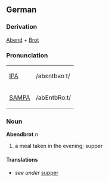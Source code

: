 ==German==
===Derivation===
[[Abend]] + [[Brot]]

===Pronunciation===
{| border=1 cellpadding=5
| [[w:IPA|IPA]] || /abɛntbʁoːt/
|-
| [[w:SAMPA|SAMPA]] || /abEntbRo:t/
|}

===Noun===
'''Abendbrot''' ''n''
# a meal taken in the evening; supper

====Translations====
*''see under'' [[supper]]